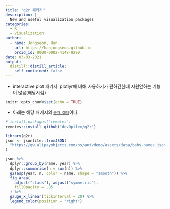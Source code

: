 ```yaml
---
title: "g2r 패키지"
description: |
  New and useful visualization packages
categories:
  - R
  - Visualization
author:
  - name: Jongseon, Han
    url: https://hanjongseon.github.io
    orcid_id: 0000-0002-4148-9290
date: 03-03-2021
output:
  distill::distill_article:
    self_contained: false
---
```



- interactive plot 패키지. plotlyr에 비해 사용하기가 편하긴한데 지원안하는 기능이 많음(해당시점)

```r
knitr::opts_chunk$set(echo = TRUE)
```

- 아래는 해당 패키지의 [`공개 예제`](https://g2r.opifex.org/index.html?fbclid=IwAR3NrNikgTn-9xIeNdCAkPkZGcqierfL2gZMJ7879sjiFjOSuBWdk9VDDaE)이다.

```r
# install.packages("remotes")
remotes::install_github("devOpifex/g2r")
```

```r
library(g2r)
json <- jsonlite::fromJSON(
  "https://gw.alipayobjects.com/os/antvdemo/assets/data/baby-names.json"
)

json %>%
  dplyr::group_by(name, year) %>%
  dplyr::summarise(n = sum(n)) %>%  
  g2(asp(year, n, color = name, shape = "smooth")) %>% 
  fig_area(
    adjust("stack"), adjust("symmetric"),
    fillOpacity = .85
  ) %>% 
  gauge_x_linear(tickInterval = 20) %>% 
  legend_color(position = "right")

```

